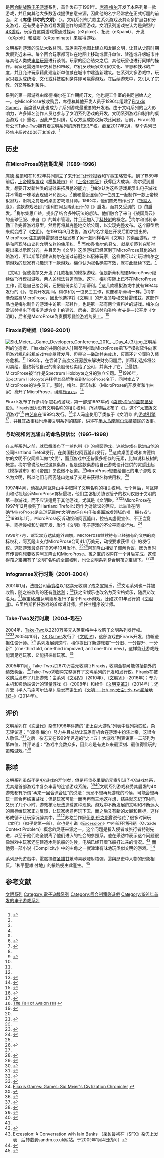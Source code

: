 {{noteTA
|G1=Games
|1=zh-cn:文明系列; zh-tw:文明帝國系列; zh-hk:文明帝國系列;
|2=zh-cn:文明; zh-tw:文明帝國; zh-hk:文明帝國;
}}

{{Infobox VG series
| title = 文明
| image  = Civilization series logo (2016).svg
| genre  = [[回合制战略游戏|回合制战略游戏]]、[[4X|4X]]
| developer  = {{plainlist|
* {{tsl|en|MicroProse}}
* [[动视|动视]]
* [[Firaxis_Games|Firaxis Games]]
}}
| publisher = {{plainlist|
* MicroProse
* 动视
* {{tsl|en|Hasbro Interactive}}
* [[Infogrames|Infogrames]]
* [[2K_Games|2K Games]]
}}
| creator = [[席德·梅尔|席德·梅尔]]
| platforms = 主系列<br/>[[Microsoft_Windows|Microsoft Windows]]、[[Linux|Linux]]、[[OS_X|OS X]]<br/>分支游戏：<br/>[[Xbox_360|Xbox 360]]、[[PlayStation_3|PlayStation 3]]、[[Wii|Wii]]、[[iOS|iOS]]、[[Android|Android]]、[[任天堂DS|任天堂DS]]、[[Windows_Phone|Windows Phone]]、{{tsl|en|Facebook Platform|Facebook平台}}、[[PlayStation_Vita|PlayStation Vita]]
| first release version = 《[[文明_(游戏)|文明]]》
| first release date = 1991年
| latest release version = 《[[文明VI|文明VI]]》
| latest release date = 2016年10月21日
}}

{{vgsname|文明系列|en=Civilization}}是[[回合制战略游戏|回合制战略]][[电子游戏|电子游戏]]系列，首作发布于1991年。[[席德·梅尔|席德·梅尔]]开发了本系列第一款游戏，并且向其他大多数游戏提供创意来源，因此他的名字经常放在正式标题的前面，如《'''席德·梅尔的文明'''》（{{lang-en|''Sid Meier's Civilization''}}）。文明系列有六款主系列游戏及其众多扩展包和分支游戏，还有受电子游戏启发而创作的桌面游戏。文明系列游戏被认为是典型的[[4X|4X游戏]]，玩家在这类游戏需通过探索（eXplore）、拓张（eXpand）、开发（eXploit）和征服（eXterminate）来赢得游戏。

文明系列游戏的玩法大致相同。玩家需在地图上建立和发展文明，让其从史前时期发展到近未来。每个回合玩家都可以在地图上移动或晋升单位、建造或升级城市并与其他人类或[[电脑玩家|电脑玩家]]进行谈判。玩家的回合结束之后，其他玩家也进行同样的操作。玩家还需选择研究科技和市政。它们反映玩家文明的文化、智慧和技术的广度，并且允许玩家藉此建造新单位或在城市中建造新建筑。在系列大多游戏中，玩家只要达成统治、文化或科技胜利条件即可赢得游戏。在后续游戏中，又引入了宗教、外交等胜利条件。

系列的第一部游戏由席德·梅尔在{{tsl|en|MicroProse}}工作期间开发，他也是工作室的共同创始人之一。在MicroProse被{{tsl|en|Spectrum HoloByte}}收购后，席德和其他开发人员于1996年组建了[[Firaxis_Games|Firaxis Games]]，而席德从此也成为了系列游戏最重要的开发者。由于文明系列的巨大影响力，许多知名创作人员也参与了文明系列游戏的开发。文明系列游戏和{{tsl|en|Francis Tresham (game designer)|弗朗西斯·特雷瑟姆}}制作的桌面游戏《{{tsl|en|Civilization (1980 board game)|文明 (1980年桌面游戏)|文明}}》重名，因此产生纠纷，后双方达成协议解决此问题。目前，Firaxis的母公司[[Take-Two|Take-Two]]拥有着文明系列的所有知识产权。截至2017年2月，整个系列已经售出超过4000万套游戏。<ref name="Lifetime sales">{{cite web|url=http://www.gamespot.com/articles/gta-5-ships-75-million-copies-as-nba-2k17-approach/1100-6447639/|title=GTA 5 Ships 75 Million Copies, As NBA 2K17 Approaches 7 Million; Mafia 3 Rises To 5 Million|first=Eddie|last=Makuch|date=7 February 2017|publisher=|access-date=2018-03-06|archive-date=2017-03-20|archive-url=https://web.archive.org/web/20170320035555/http://www.gamespot.com/articles/gta-5-ships-75-million-copies-as-nba-2k17-approach/1100-6447639/|dead-url=no}}</ref>

== 历史 ==
{{VG timeline
| subtitle = <div style="text-align: center;">{{resize|主系列作品以粗体表示}}</div><div style="display: inline-block; text-align: left;">{{pb}}{{legend0|#3333d7|{{tsl|en|MicroProse}}}}{{pb}}{{legend0|#0d860d|[[Firaxis_Games|Firaxis]]}}{{pb}}{{legend0|#bfa100|Firaxis/[[Take-Two|Take-Two]]}}</div>

| range1 = 1991 – 1996
| range1_color = #3333d7 #8f8fe9
| range2 = 1997 - 2004
| range2_color = #0d860d #7abc7a
| range3 = 2005 –
| range3_color = #bfa100 #dccb73

| 1991 = '''[[文明_(游戏)|文明]]'''
| 1994 = {{tsl|en|Sid Meier's Colonization|席德梅尔的殖民|殖民}}
| 1995 = CivNet
| 1996 = '''[[文明II|文明II]]'''
| 1999 = {{Tsl|en|Sid_Meier%27s_Alpha_Centauri|席德·梅尔的半人马座阿尔法星|半人马座阿尔法星}}
| 2001 = '''[[文明III|文明III]]'''
| 2005 = '''[[文明IV|文明IV]]'''
| 2006 = {{Tsl|en|CivCity:_Rome|文明城市：罗马|文明城市：罗马}}
| 2008 = {{Tsl|en|Civilization_Revolution|文明变革}}
| 2010 = '''[[文明V|文明V]]'''
| 2014a = [[文明帝國：超越地球|文明帝國：超越地球]]
| 2014b = [[文明变革2|文明变革2]]
| 2016 = '''[[文明VI|文明VI]]'''
}}
=== 在MicroProse的初期发展（1989–1996） ===
[[席德·梅爾|席德·梅爾]]和{{le|比尔·斯蒂利|Bill Stealey}}在1982年共同创立了{{le|MicroProse}}来开发[[飞行模拟器|飞行模拟器]]和军事策略软件。到了1989年前后，[[上帝模拟游戏|上帝模拟游戏]]《[[模拟城市_(1989年游戏)|模拟城市]]》和《[[上帝也疯狂|上帝也疯狂]]》获得巨大成功，梅尔受到启发，想要开发新种类的游戏来拓展他的能力。<ref name=autogenerated2 />梅尔认为这些游戏展示出电子游戏并不需要一味地表现破坏和毁灭。<ref name=autogenerated2 /> 他和最近雇佣的一位员工{{le|布鲁斯·谢利|Bruce Shelley}}一起制作一款上帝模拟游戏，谢利之前是{{le|阿瓦隆山|Avalon Hill}}的桌面游戏设计师。1990年，他们首先制作出了《[[铁路大亨|铁路大亨]]》，这款游戏收到了谢利在阿瓦隆山设计的《{{le|1830：铁路和强盗贵族的游戏|1830: The Game of Railroads and Robber Barons}}》启发，而其又受到{{le|弗朗西斯·特雷瑟姆|Francis Tresham (game designer)}}的《{{le|1829 (桌面游戏)|1829 (board game)|1829}}》的启发。<ref name=autogenerated2 />梅尔集思广益，提出了结合多种玩法的想法。他们融合了来自《[[战国风云|战国风云]]》的全球征服、来自《{{le|帝国 (1977年游戏)|Empire (1977 video game)|帝国}}》的城市管理，并且还加入了[[科技树|科技树]]的概念。<ref name=autogenerated2 />梅尔和谢利辛勤工作完善游戏原型，然后再将其完整地交给公司，以实现完整发布。这个原型后来就变成了《[[文明_(游戏)|文明]]》，在1991年9月发售。游戏的名字是在开发后期才提出的。MicroProse注意到特雷瑟姆已经发布了另一款同样名叫《文明》的桌面游戏，于是和阿瓦隆山谈判文明名称的使用权。<ref name=autogenerated2>{{cite web |url=http://www.gamasutra.com/view/feature/1523/the_history_of_civilization.php?print=1 |title=Features - The History of Civilization |publisher=Gamasutra |access-date=2014-05-07 |archive-url=https://web.archive.org/web/20140222210101/http://www.gamasutra.com/view/feature/1523/the_history_of_civilization.php?print=1 |archive-date=2014-02-22 |url-status=live }}</ref> 而席德·梅尔的冠名，就是斯蒂利在那时提出来以示区分的。并且因为《文明》这类游戏已经区别于MicroProse其他的战略游戏，所以斯蒂利建议梅尔在游戏前冠名以招徕玩家，这样做可以让玩过梅尔之前游戏的玩家有兴趣玩下一款游戏。梅尔认为冠名确实有效，就将此延续下去。<ref name="glixel meier">{{cite web | url = http://www.glixel.com/interviews/civilization-creator-sid-meier-i-didnt-really-expect-to-be-a-game-designer-w480988 | title = 'Civilization' Creator Sid Meier: "I Didn't Really Expect to be a Game Designer" | date = 2017-05-08 | access-date = 2017-05-08 | work = [[Glixel|Glixel]] | first = Chris | last = Sullentrop | archive-url = https://web.archive.org/web/20170508214138/http://www.glixel.com/interviews/civilization-creator-sid-meier-i-didnt-really-expect-to-be-a-game-designer-w480988 | archive-date = 2017-05-08 | url-status = live  }}</ref>

《文明》促使梅尔又开发了几款相似的模拟游戏，但是斯蒂利想要MicroProse继续做飞行模拟游戏，两人的想法背道而驰。这时，梅尔实际上已不在MicroProse工作，而是自己接合同，还把股份卖给了斯蒂利。<ref name=autogenerated2 />这几款模拟游戏中就有1994年发行的《{{le|席德梅尔的殖民|Sid Meier's Colonization}}》。在其开发期间，梅尔和另一位员工{{le|布莱恩·雷诺兹|Brian Reynolds (game designer)}}工作，就像和斯蒂利一样。<ref name="ign reynolds">{{cite web | url = http://www.ign.com/articles/2000/02/12/brian-reynolds-interview-2 | title = Brian Reynolds Interview | date = 2000-02-11 | access-date = 2016-09-20 | work = [[IGN|IGN]] | archive-url = https://web.archive.org/web/20160923122501/http://www.ign.com/articles/2000/02/12/brian-reynolds-interview-2 | archive-date = 2016-09-23 | url-status = live  }}</ref>梅尔渐渐脱离MicroProse，因此他选择将《[[文明II|文明II]]》的开发领导权交给雷诺兹，这部作品也是梅尔制作的游戏中的第一部续作，也是第一部有两个资料片的游戏。梅尔向雷诺兹提出了很多游戏方向上的建议。后来，雷诺兹和道格·考夫曼一起开发《文明II》，后者是MicroProse负责撰写[[冒险游戏|冒险游戏]]的员工。<ref name="ign reynolds"/>

=== Firaxis的组建（1996–2001） ===
[[File:Sid_Meier_-_Game_Developers_Conference_2010_-_Day_4_(3).jpg|thumb]],文明系列的创造者、Firaxis的共同创始人]]
斯蒂利推动MicroProse把飞行模拟软件向家用游戏机和街机游戏方向继续发展，但是这一举动并未成功，反而还让公司陷入债务危机。<ref name=autogenerated2 /> 1993年，在尝试了[[首次公开募股|首次公开募股]]来解决财务问题后，斯蒂利选择将公司卖给{{le|Spectrum Holobyte}}，最终将他自己的剩余股份也卖给了公司，并离开了它。<ref name=autogenerated2 />最初，MicroProse被当作是Spectrum Holobyte之外的独立公司。<ref>{{cite news| url=https://query.nytimes.com/gst/fullpage.html?res=9F0CE1D8153CF93BA25755C0A965958260 | work=The New York Times | title=Company News; Microprose Plans Merger With Spectrum Holobyte | date=1993-06-18 | access-date=2010-04-30}}</ref>1996年，Spectrum Holobyte选择将其品牌整合到MicroProse名下，同时裁去了MicroProse的许多员工。那时，梅尔、雷诺兹和{{le|杰夫·布里格斯|Jeff Briggs}}（MicroProse的开发者和作曲家）离开了MicroProse，组建[[Firaxis_Games|Firaxis]]。<ref>{{cite web |url=http://www.mobygames.com/company/microprose-software-inc/history |title=History for MicroProse Software, Inc |publisher=Mobygames.com |access-date=2014-05-07 |archive-url=https://web.archive.org/web/20140329124847/http://www.mobygames.com/company/microprose-software-inc/history |archive-date=2014-03-29 |url-status=live }}</ref>

Firaxis发布了许多梅尔冠名的游戏，第一部是1997年的《[[北與南蓋茲堡戰役|席德·梅尔的盖茨堡战役]]》。Firaxis因为没有文明名称的相关权利，所以随后发布了《{{le|席德·梅尔的半人马座阿尔法星|Sid Meier's Alpha Centauri}}》。这个“太空版文明游戏”<ref>{{cite news | url=https://www.forbes.com/1997/07/25/sid.html | work=Forbes | title=Sid starts up. Again - Forbes.com | date=1997-07-25 | access-date=2017-08-25 | archive-url=https://web.archive.org/web/20121025014949/http://www.forbes.com/1997/07/25/sid.html | archive-date=2012-10-25 | url-status=live }}</ref> 由[[艺电|艺电]]在1999年发行。<ref>{{cite web |url=http://pc.ign.com/objects/009/009941.html |title=IGN: Sid Meier's Alpha Centauri |publisher=Pc.ign.com |date=1998-11-21 |access-date=2014-05-07 |archive-url=https://web.archive.org/web/20120202212033/http://pc.ign.com/objects/009/009941.html |archive-date=2012-02-02 |url-status=dead }}</ref>半人马座使用了类似于《文明II》的[[游戏引擎|游戏引擎]]<ref>{{cite web |url=http://www.kickstartnews.com/reviews/games/alpha_centauri.html |title=Sid Meier's Alpha Centauri |publisher=Kickstartnews.com |access-date=2014-05-07 |archive-url=https://web.archive.org/web/20140221174125/http://www.kickstartnews.com/reviews/games/alpha_centauri.html |archive-date=2014-02-21 |url-status=live }}</ref>，并且其故事线也承接文明系列的结尾，讲述在[[南門二|半人马座阿尔法星]]殖民的故事。

=== 与动视和阿瓦隆山的命名权诉讼（1997–1998） ===
在文明系列之前，{{tsl|en|Francis Tresham (game designer)|弗朗西斯·特雷瑟姆}}就已经发布了一款也叫《{{tsl|en|Civilization (1980 board game)|文明 (1980年桌面游戏)|文明}}》的桌面游戏，这款游戏在欧洲由他的公司Hartland Trefoil发行，在美国授权阿瓦隆山发行。<ref name=autogenerated3>[http://www.gis.net/~pldr/fah.html The Fall of Avalon Hill] {{webarchive|url=https://web.archive.org/web/20130203105143/http://www.gis.net/~pldr/fah.html |date=2013-02-03 }}</ref>这款桌面游戏和席德梅尔的文明不仅同样叫做“文明”，而且游戏中还有很多相似的元素，比如说科技树的概念。梅尔曾说他玩过这款桌游，但是这款桌游给自己游戏设计提供的灵感比起《模拟城市》和《帝国》来说微不足道。<ref name=gamedesigntheory>{{cite book | last=Rouse III | first=Richard | title=[[Game_Design:_Theory_and_Practice|Game Design: Theory & Practice Second Edition]] | publisher=Wordware Publishing | at=pp. 20-39 | year=2005 | isbn=1-55622-912-7 }}</ref>MicroProse想要给自己的电子游戏取名为文明，所以他们与阿瓦隆山达成了交易来获得名称使用权。<ref name=autogenerated2 />

1997年4月，[[动视|动视]]从阿瓦隆山手中取得了文明名称的相关权利。七个月后，阿瓦隆山和动视起诉MicroProse商标侵权，他们主张相关协议授予的权利仅限于文明的第一款游戏，而不应该适用于其他游戏，尤其是《文明II》。<ref>{{cite magazine | title = Activision wants Civilization | date =October 1997 | work = [[PC_Gamer|PC Gamer]] | pages = 78 }}</ref><ref name=autogenerated3 />MicroProse在1997年12月收购了Hartland Trefoil公司作为对诉讼的回应。此举旨在明确“MicroProse是全球范围内‘文明’商标在电子和桌面游戏领域的唯一拥有者”。<ref>{{cite web |url=http://www.mimgames.com/tga/tgg/misc/microprose.shtml |title=MicroProse Buys out Hartland Trefoil |publisher=Mimgames.com |access-date=2014-05-07 |archive-url=https://web.archive.org/web/20120209092936/http://www.mimgames.com/tga/tgg/misc/microprose.shtml |archive-date=2012-02-09 |url-status=live }}</ref>1998年1月，MicroProse反诉动视和阿瓦隆山，控告其虚假宣传、不正当竞争、商标侵权和动视开发、发行《文明》电子游戏的不公平商业行为。<ref>{{cite web|url=http://members.aol.com/wergames/hasbro.htm |title=Hasbro Takes Over The Hill and Others |publisher=Web.archive.org |access-date=2014-05-07 |url-status=dead |archive-url=https://web.archive.org/web/20070714092729/http://members.aol.com/wergames/hasbro.htm |archive-date=2007-07-14 }}</ref>

1998年7月，诉讼双方达成庭外调解。MicroProse继续持有已经拥有的文明的商标权利，阿瓦隆山支付MicroProse公司41.1万美元，动视要求获得《{{le|文明：权倾天下|Civilization: Call to Power||-{zh-cn:文明; zh-tw:文明帝國}-：权倾天下}}》的发行权。这部游戏最终在1999年10月发行。<ref name=autogenerated3 /><ref>{{cite web |url=http://www.secinfo.com/d65Ty.79.htm |title=Monarch Services Inc - 10KSB40 - For 4/30/98 |publisher=SEC Info |access-date=2014-05-07 |archive-url=https://web.archive.org/web/20140222064338/http://www.secinfo.com/d65Ty.79.htm |archive-date=2014-02-22 |url-status=live }}</ref>阿瓦隆山接受了调解协议，因为当时有传言称{{le|孩之宝互动|Hasbro Interactive}}想要收购阿瓦隆山和MicroProse。孩之宝的收购在一个月后完成，这使得孩之宝拥有了“文明”名称的全部权利，也让文明系列整合到孩之宝旗下。<ref name=autogenerated3 /><ref name="Evangelista">{{cite news | url=http://www.sfgate.com/cgi-bin/article.cgi?file=/chronicle/archive/1998/08/13/BU104878.DTL | work=The San Francisco Chronicle | title=Hasbro Buying Alameda's MicroProse / Computer games-maker sells out for $70 million | first=Benny | last=Evangelista | date=1998-08-13 | access-date=2019-02-17 | archive-url=https://web.archive.org/web/20080428233122/http://www.sfgate.com/cgi-bin/article.cgi?file=%2Fchronicle%2Farchive%2F1998%2F08%2F13%2FBU104878.DTL | archive-date=2008-04-28 | url-status=live }}</ref>

=== Infogrames发行时期（2001–2004） ===
2001年1月，法国公司[[英寶格|英寶格]]以1亿美元收购了孩之宝娱乐，<ref>{{cite news | url=https://query.nytimes.com/gst/fullpage.html?res=9F00E4DC1E3FF933A05752C0A9679C8B63&n=Top/News/Business/Companies/Hasbro%20Inc. | work=The New York Times | title=Company News; Hasbro Completes Sale Of Interactive Business | date=2001-01-30 | access-date=2010-04-30 | archive-url=https://web.archive.org/web/20080621035017/http://query.nytimes.com/gst/fullpage.html?res=9F00E4DC1E3FF933A05752C0A9679C8B63&n=Top%2FNews%2FBusiness%2FCompanies%2FHasbro%20Inc. | archive-date=2008-06-21 | url-status=live }}</ref>文明系列也一并被收购，随之被收购的还有[[雅达利|雅达利]]；<ref name=autogenerated1>{{Cite web |url=http://phx.corporate-ir.net/phoenix.zhtml?c=68329&p=irol-newsArticle_Print&ID=137281&highlight= |title=Press Release |access-date=2021-11-06 |archive-date=2015-10-18 |archive-url=https://web.archive.org/web/20151018001559/http://phx.corporate-ir.net/phoenix.zhtml?c=68329&p=irol-newsArticle_Print&ID=137281&highlight= |dead-url=yes }}</ref>孩之宝娱乐也改名为英宝格娱乐，随后又改名为{{le|雅达利娱乐|Atari Interactive}}。<ref>{{cite web |url=http://www.secinfo.com/dsvr4.28Z7.htm |title=Atari Inc - 10-KT - For 3/31/03 |publisher=SEC Info |access-date=2014-05-07 |archive-url=https://web.archive.org/web/20080127013429/http://www.secinfo.com/dsvr4.28Z7.htm |archive-date=2008-01-27 |url-status=dead }}</ref>英宝格/雅达利娱乐发行了数个Firaxis游戏，比如2001年发行的《[[文明III|文明III]]》。布里格斯担任游戏的首席设计师，{{le|索伦·约翰逊|Soren Johnson}}担任主程序设计师。

=== Take-Two发行时期（2004–现在） ===
2004年，[[Take-Two|Take-Two]]以2230万美元从英宝格手中收购了文明系列发行权。<ref>{{cite web |last=Feldman |first=Curt |url=http://www.gamespot.com/pc/strategy/civilization2/news.html?sid=6113971&mode=all |title=Civilization sold off to mystery buyer - PC News at GameSpot |publisher=Gamespot.com |date=2004-11-24 |access-date=2014-05-07 |archive-url=https://web.archive.org/web/20110525081725/http://www.gamespot.com/pc/strategy/civilization2/news.html?sid=6113971&mode=all |archive-date=2011-05-25 |url-status=live }}</ref><ref>{{cite web |last=Winegarner |first=Beth |url=http://www.gamespot.com/pc/strategy/civilizationiv/news.html?sid=6117117 |title=Take-Two takes over Civilization - PC News at GameSpot |publisher=Gamespot.com |date=2005-01-26 |access-date=2014-05-07 |archive-url=https://web.archive.org/web/20110525081908/http://www.gamespot.com/pc/strategy/civilizationiv/news.html?sid=6117117 |archive-date=2011-05-25 |url-status=live }}</ref>2005年10月，[[2K_Games|2K Games]]发行了《[[文明IV|文明IV]]》，这部游戏由Firaxis开发，约翰逊担任设计师。<ref>[http://www.firaxis.com/games/game_detail.php?gameid=14 Firaxis Games: Games: Sid Meier's Civilization Chronicles] {{webarchive |url=https://web.archive.org/web/20080128012045/http://www.firaxis.com/games/game_detail.php?gameid=14 |date=2008-01-28 }}</ref> 系列发展到这时，梅尔提出了新游戏要“一分旧、一分提升、一分新”（one-third old, one-third improved, and one-third new），这样能让游戏既能满足老玩家，又能招徕新玩家。<ref name="vb feb2016">{{cite web | url = https://venturebeat.com/2016/02/18/civilization-25-years-66-versions-33m-copies-sold-1-billion-hours-played/ | title = Civilization: 25 years, 33M copies sold, 1 billion hours played, and 66 versions | first = Dean | last = Takahasi | date = 2016-02-18 | access-date = 2016-09-20 | work = [[Venture_Beat|Venture Beat]] | archive-url = https://web.archive.org/web/20160826055444/http://venturebeat.com/2016/02/18/civilization-25-years-66-versions-33m-copies-sold-1-billion-hours-played/ | archive-date = 2016-08-26 | url-status = live  }}</ref>

2005年11月，Take-Two以2670万美元收购了Firaxis，收购金额可能包括额外的绩效奖金。<ref>{{cite web |last=Sinclair |first=Brendan |url=http://www.gamespot.com/news/6143447.html |title=Take-Two reveals acquisition prices, hints at future lawsuits - PlayStation 2 News at GameSpot |publisher=Gamespot.com |date=2006-01-31 |access-date=2014-05-07 |archive-url=https://web.archive.org/web/20110525082234/http://www.gamespot.com/news/6143447.html |archive-date=2011-05-25 |url-status=live }}</ref>Take-Two凭收购完整拥有了文明系列的开发和发行权。Firaxis在被收购后发布了几部游戏：主系列《[[文明V|文明V]]》（2010年）、《[[文明VI|文明VI]]》（2016年）；专为主机和移动端设计的轻量游戏《{{Tsl|en|Civilization_Revolution|文明变革}}》（2008年）和续作《[[文明变革2|文明变革2]]》（2014年）；还有受《半人马座阿尔法星》启发而诞生的《[[文明帝國：超越地球|文明：-{zh-cn:太空; zh-tw:超越地球}-]]》（2014年）。

== 评价 ==
文明系列在《[[次世代|次世代]]》杂志1996年评选的“史上百大游戏”列表中位列第四位，杂志评论道：“（席德·梅尔）努力并且成功让玩家有机会在游戏中扮演上帝，这很令人敬佩。”<ref>{{cite magazine|title=Top 100 Games of All Time |magazine=[[Next_Generation_(magazine)|Next Generation]]|issue=21 |publisher=[[Imagine_Media|Imagine Media]] |date=September 1996|pages=70–71}}</ref>之后，杂志又在1999年评选的“史上五十大游戏”列表讲第一二部列为第四位，并评论道：“游戏中变数众多，因此它是有史以来最深刻、最值得重玩的策略游戏。”<ref>{{cite magazine|title=Top 50 Games of All Time |magazine=[[Next_Generation_(magazine)|Next Generation]]|issue=50 |publisher=[[Imagine_Media|Imagine Media]] |date=February 1999|page=81}}</ref>

== 影响 ==
文明系列虽然不是[[4X|4X游戏]]的开创者，但是将很多重要的元素引进了4X游戏体系，尤其是首部游戏中复杂丰富的连锁游戏系统。<ref name="civfirst">{{cite web |title=IGN Videogame Hall of Fame: Civilization |publisher=IGN |url=http://games.ign.com/halloffame/civilization.html |access-date=2008-05-21 |archive-url=https://web.archive.org/web/20080505052831/http://games.ign.com/halloffame/civilization.html |archive-date=2008-05-05 |url-status=dead }}</ref><ref name="gamespot civvi legacy">{{cite web | url = http://www.gamespot.com/articles/how-civilization-6-aims-to-leave-its-own-legacy/1100-6442279/ | title = How Civilization 6 Aims to Leave Its Own Legacy | first = Mike | last = Mahardy | date = 2016-08-04 | access-date = 2016-09-29 | work = [[GameSpot|GameSpot]] | archive-url = https://web.archive.org/web/20161008031227/http://www.gamespot.com/articles/how-civilization-6-aims-to-leave-its-own-legacy/1100-6442279/ | archive-date = 2016-10-08 | url-status = live  }}</ref>文明系列游戏和受其启发的4X游戏都有所谓“再来一回合综合征”的说法：玩家不想再玩游戏的时候，可能会想再玩一回合再结束游戏；但是玩家可能一而再再而三地这样想，结果就忘记了时间，又玩了几个小时。游戏核心玩法造成这种现象，游戏中不断发展的文明和不断远大的目标给玩家正向反馈，让玩家愿意再玩下去，而之后又有新的发展和目标，这样形成循环让玩家沉醉其中。<ref name="gamespot civvi legacy"/><ref>{{cite book | title = Game Development Essentials: Game Interface Design  | first1 = Kevin | last1 = Saunders | first2 = Jeannie | last2 = Novak  | pages = 42 | publisher = [[Cengage_Learning|Cengage Learning]] | year = 2012 | isbn = 9781111642884 }}</ref>苏格兰作家[[伊恩·班克斯|伊恩·班克斯]]曾说他花了很多时间玩《文明》（似乎是第一部），它也是小说《[[Excession|Excession]]》中外部环境问题（Outside Context Problem）概念的灵感来源之一。这个问题是指入侵者或旅行者特别先进，以至于他们完全脱离了他们进入的社会的参照系。他在采访中表示这个问题很像游戏中玩家还在建造木制帆船的时候，电脑已经开着飞船打过来的情况。<ref>[https://web.archive.org/web/20080206132746/http://www.sandm.co.uk/mary/sfjournm/Excession/excession.html Excession: A Conversation with Iain Banks] （采访最初在《[[SFX_(杂志)|SFX]]》杂志上发表，后转载到sandm.co.uk网站，于2009年1月4日访问）</ref> 而他另一部小说《Complicity》中的主角之一就津津有味地玩类似文明的游戏。<ref>{{Cite web |url=https://www.theguardian.com/technology/2002/sep/12/interviews.onlinesupplement |title=Banks account (interview with Iaian Banks in ''The Guardian'', 2002-09-12) |access-date=2021-12-14 |archive-date=2021-12-14 |archive-url=https://web.archive.org/web/20211214122337/https://www.theguardian.com/technology/2002/sep/12/interviews.onlinesupplement |dead-url=no }}</ref>

系列歷代遊戲中，電腦操控[[圣雄甘地|圣雄甘地]]時喜歡發射核彈，這與歷史中人物的形象相反。「核平聖雄‧甘地」的[[網路迷因|網路梗]]由此產生。<ref>{{cite web |author1=歪力 |title=《文明帝國》知名「核平聖雄甘地」Bug一說是假的？席德梅爾回憶錄道真相 |url=https://www.4gamers.com.tw/news/detail/44697/sid-meier-confirms-nuclear-gandhi-is-sadly-just-a-myth |website=4Gamers |accessdate=2020-09-09}}</ref>

== 参考文献 ==
{{Reflist}}

{{文明系列}}

{{Portal bar|電子遊戲}}

{{DEFAULTSORT:Civilization}}
[[Category:文明系列|]]
[[Category:電子遊戲系列|Category:電子遊戲系列]]
[[Category:回合制策略遊戲|Category:回合制策略遊戲]]
[[Category:1991年首发的电子游戏系列|Category:1991年首发的电子游戏系列]]